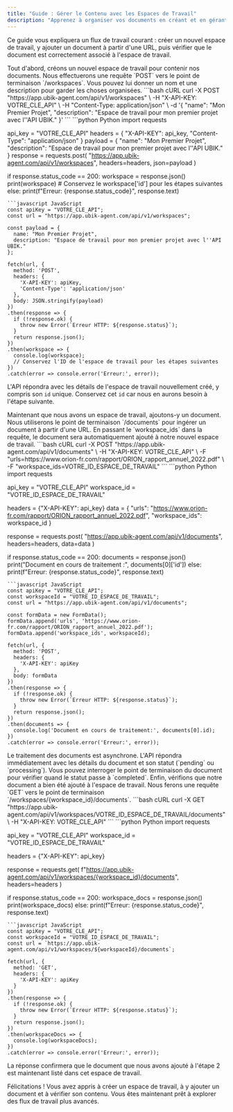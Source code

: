 ```yaml
---
title: "Guide : Gérer le Contenu avec les Espaces de Travail"
description: "Apprenez à organiser vos documents en créant et en gérant des espaces de travail avec l'API UBIK."
---
```


Ce guide vous expliquera un flux de travail courant : créer un nouvel espace de travail, y ajouter un document à partir d'une URL, puis vérifier que le document est correctement associé à l'espace de travail.

<Steps>

<Step title="Créer un Nouvel Espace de Travail">
  Tout d'abord, créons un nouvel espace de travail pour contenir nos documents. Nous effectuerons une requête `POST` vers le point de terminaison `/workspaces`. Vous pouvez lui donner un nom et une description pour garder les choses organisées.

  <CodeGroup title="POST /workspaces">
  ```bash cURL
  curl -X POST "https://app.ubik-agent.com/api/v1/workspaces" \
       -H "X-API-KEY: VOTRE_CLE_API" \
       -H "Content-Type: application/json" \
       -d '{
            "name": "Mon Premier Projet",
            "description": "Espace de travail pour mon premier projet avec l''API UBIK."
          }'
  ```
  ```python Python
  import requests

  api_key = "VOTRE_CLE_API"
  headers = {
      "X-API-KEY": api_key,
      "Content-Type": "application/json"
  }
  payload = {
      "name": "Mon Premier Projet",
      "description": "Espace de travail pour mon premier projet avec l''API UBIK."
  }
  response = requests.post(
      "https://app.ubik-agent.com/api/v1/workspaces",
      headers=headers,
      json=payload
  )

  if response.status_code == 200:
      workspace = response.json()
      print(workspace)
      # Conservez le workspace['id'] pour les étapes suivantes
  else:
      print(f"Erreur: {response.status_code}", response.text)
  ```
  ```javascript JavaScript
  const apiKey = "VOTRE_CLE_API";
  const url = "https://app.ubik-agent.com/api/v1/workspaces";

  const payload = {
    name: "Mon Premier Projet",
    description: "Espace de travail pour mon premier projet avec l''API UBIK."
  };

  fetch(url, {
    method: 'POST',
    headers: {
      'X-API-KEY': apiKey,
      'Content-Type': 'application/json'
    },
    body: JSON.stringify(payload)
  })
  .then(response => {
    if (!response.ok) {
      throw new Error(`Erreur HTTP: ${response.status}`);
    }
    return response.json();
  })
  .then(workspace => {
    console.log(workspace);
    // Conservez l'ID de l'espace de travail pour les étapes suivantes
  })
  .catch(error => console.error('Erreur:', error));
  ```
  </CodeGroup>

  L'API répondra avec les détails de l'espace de travail nouvellement créé, y compris son `id` unique. Conservez cet `id` car nous en aurons besoin à l'étape suivante.

</Step>

<Step title="Ajouter un Document à l'Espace de Travail">
  Maintenant que nous avons un espace de travail, ajoutons-y un document. Nous utiliserons le point de terminaison `/documents` pour ingérer un document à partir d'une URL. En passant le `workspace_ids` dans la requête, le document sera automatiquement ajouté à notre nouvel espace de travail.

  <CodeGroup title="POST /documents (depuis une URL)">
  ```bash cURL
  curl -X POST "https://app.ubik-agent.com/api/v1/documents" \
       -H "X-API-KEY: VOTRE_CLE_API" \
       -F "urls=https://www.orion-fr.com/rapport/ORION_rapport_annuel_2022.pdf" \
       -F "workspace_ids=VOTRE_ID_ESPACE_DE_TRAVAIL"
  ```
  ```python Python
  import requests

  api_key = "VOTRE_CLE_API"
  workspace_id = "VOTRE_ID_ESPACE_DE_TRAVAIL"
  
  headers = {"X-API-KEY": api_key}
  data = {
      "urls": "https://www.orion-fr.com/rapport/ORION_rapport_annuel_2022.pdf",
      "workspace_ids": workspace_id
  }

  response = requests.post(
      "https://app.ubik-agent.com/api/v1/documents",
      headers=headers,
      data=data
  )
  
  if response.status_code == 200:
      documents = response.json()
      print("Document en cours de traitement :", documents[0]['id'])
  else:
      print(f"Erreur: {response.status_code}", response.text)
  ```
  ```javascript JavaScript
  const apiKey = "VOTRE_CLE_API";
  const workspaceId = "VOTRE_ID_ESPACE_DE_TRAVAIL";
  const url = "https://app.ubik-agent.com/api/v1/documents";

  const formData = new FormData();
  formData.append('urls', 'https://www.orion-fr.com/rapport/ORION_rapport_annuel_2022.pdf');
  formData.append('workspace_ids', workspaceId);

  fetch(url, {
    method: 'POST',
    headers: {
      'X-API-KEY': apiKey
    },
    body: formData
  })
  .then(response => {
    if (!response.ok) {
      throw new Error(`Erreur HTTP: ${response.status}`);
    }
    return response.json();
  })
  .then(documents => {
    console.log('Document en cours de traitement:', documents[0].id);
  })
  .catch(error => console.error('Erreur:', error));
  ```
  </CodeGroup>
  
  <Note>
    Le traitement des documents est asynchrone. L'API répondra immédiatement avec les détails du document et son statut (`pending` ou `processing`). Vous pouvez interroger le point de terminaison du document pour vérifier quand le statut passe à `completed`.
  </Note>

</Step>

<Step title="Vérifier le Contenu de l'Espace de Travail">
  Enfin, vérifions que notre document a bien été ajouté à l'espace de travail. Nous ferons une requête `GET` vers le point de terminaison `/workspaces/{workspace_id}/documents`.

  <CodeGroup title="GET /workspaces/{workspace_id}/documents">
  ```bash cURL
  curl -X GET "https://app.ubik-agent.com/api/v1/workspaces/VOTRE_ID_ESPACE_DE_TRAVAIL/documents" \
       -H "X-API-KEY: VOTRE_CLE_API"
  ```
  ```python Python
  import requests

  api_key = "VOTRE_CLE_API"
  workspace_id = "VOTRE_ID_ESPACE_DE_TRAVAIL"
  
  headers = {"X-API-KEY": api_key}

  response = requests.get(
      f"https://app.ubik-agent.com/api/v1/workspaces/{workspace_id}/documents",
      headers=headers
  )
  
  if response.status_code == 200:
      workspace_docs = response.json()
      print(workspace_docs)
  else:
      print(f"Erreur: {response.status_code}", response.text)
  ```
  ```javascript JavaScript
  const apiKey = "VOTRE_CLE_API";
  const workspaceId = "VOTRE_ID_ESPACE_DE_TRAVAIL";
  const url = `https://app.ubik-agent.com/api/v1/workspaces/${workspaceId}/documents`;

  fetch(url, {
    method: 'GET',
    headers: {
      'X-API-KEY': apiKey
    }
  })
  .then(response => {
    if (!response.ok) {
      throw new Error(`Erreur HTTP: ${response.status}`);
    }
    return response.json();
  })
  .then(workspaceDocs => {
    console.log(workspaceDocs);
  })
  .catch(error => console.error('Erreur:', error));
  ```
  </CodeGroup>

  La réponse confirmera que le document que nous avons ajouté à l'étape 2 est maintenant listé dans cet espace de travail.

</Step>

</Steps>

Félicitations ! Vous avez appris à créer un espace de travail, à y ajouter un document et à vérifier son contenu. Vous êtes maintenant prêt à explorer des flux de travail plus avancés.
